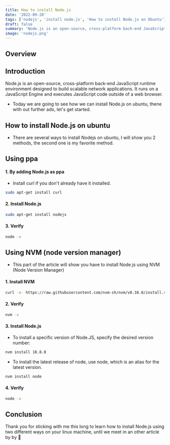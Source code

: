```yaml
---
title: How to install Node.js
date: '2022-09-28'
tags: ['nodejs', 'install node.js', 'How to install Node.js on Ubuntu']
draft: false
summary: 'Node.js is an open-source, cross-platform back-end JavaScript runtime environment designed to build scalable network applications.'
image: 'nodejs.png'
---
```



<ImageComponent
  src="/static/images/nodejs.png"
  width="100%"
  height="100%"
  alt="Node.js installation illustration"
/>

## Overview

<TOCInline toc={props.toc} exclude="Overview" toHeading={2} />

## Introduction

Node.js is an open-source, cross-platform back-end JavaScript runtime environment designed to build scalable network applications. It runs on a JavaScript Engine and executes JavaScript code outside of a web browser.

- Today we are going to see how we can install Node.js on ubuntu, thene with out further ado, let's get started.

## How to install Node.js on ubuntu

- There are several ways to install Nodejs on ubuntu, I will show you 2 methods, the second one is my favorite method.

## Using ppa

#### 1. By adding Node.js as ppa

- Install curl if you don't already have it installed.

```bash
sudo apt-get install curl
```

#### 2. Install Node.js

```bash
sudo apt-get install nodejs
```

#### 3. Verify

```bash
node -v
```

<GoogleHorizontalAdUnit path="how to install node 78979" />

## Using NVM (node version manager)

- This part of the article will show you have to install Node.js using NVM (Node Version Manager)

#### 1. Install NVM

```bash
curl -o- https://raw.githubusercontent.com/nvm-sh/nvm/v0.38.0/install.sh | bash
```

#### 2. Verify

```bash
nvm -v
```

#### 3. Install Node.js

- To install a specific version of Node.JS, specify the desired version number:

```bash
nvm install 18.8.0
```

- To install the latest release of node, use node, which is an alias for the latest version.

```bash
nvm install node
```

#### 4. Verify

```bash
node -v
```

## Conclusion

Thank you for sticking with me this long to learn how to install Node.js using two different ways on your linux machine, until we meet in an other article by by 🚀

<GoogleHorizontalAdUnit path="how to install the node.js" />
